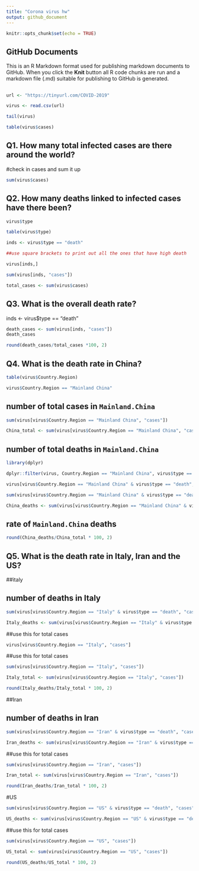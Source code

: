 ```yaml
---
title: "Corona virus hw"
output: github_document
---
```


```r
knitr::opts_chunk$set(echo = TRUE)
```

## GitHub Documents

This is an R Markdown format used for publishing markdown documents to GitHub. When you click the **Knit** button all R code chunks are run and a markdown file (.md) suitable for publishing to GitHub is generated.

## 
```r
url <- "https://tinyurl.com/COVID-2019"

virus <- read.csv(url)

tail(virus)
```
```r
table(virus$cases)
```


## Q1. How many total infected cases are there around the world?
#check in cases and sum it up

```r
sum(virus$cases)
```


## Q2. How many deaths linked to infected cases have there been?


```r
virus$type
```

```r
table(virus$type)
```

```r
inds <- virus$type == "death"

##use square brackets to print out all the ones that have high death

virus[inds,]
```

```r
sum(virus[inds, "cases"])
```

```r
total_cases <- sum(virus$cases)
```


## Q3. What is the overall death rate?


inds <- virus$type == "death"

```r
death_cases <- sum(virus[inds, "cases"])
death_cases
```



```r
round(death_cases/total_cases *100, 2)
```


## Q4. What is the death rate in China?



```r
table(virus$Country.Region)
```

```r
virus$Country.Region == "Mainland China"
```

## number of total cases in `Mainland.China`
```r
sum(virus[virus$Country.Region == "Mainland China", "cases"])

China_total <- sum(virus[virus$Country.Region == "Mainland China", "cases"])
```

## number of total deaths in `Mainland.China`

```r
library(dplyr)

dplyr::filter(virus, Country.Region == "Mainland China", virus$type == "death")
```

```r
virus[virus$Country.Region == "Mainland China" & virus$type == "death", "cases"]
```

```r
sum(virus[virus$Country.Region == "Mainland China" & virus$type == "death", "cases"])

China_deaths <- sum(virus[virus$Country.Region == "Mainland China" & virus$type == "death", "cases"])
```


## rate of `Mainland.China` deaths

```r
round(China_deaths/China_total * 100, 2)
```


## Q5. What is the death rate in Italy, Iran and the US?

##italy

## number of deaths in Italy
```r
sum(virus[virus$Country.Region == "Italy" & virus$type == "death", "cases"])

Italy_deaths <- sum(virus[virus$Country.Region == "Italy" & virus$type == "death", "cases"])
```



##use this for total cases
```r
virus[virus$Country.Region == "Italy", "cases"]
```
##use this for total cases
```r
sum(virus[virus$Country.Region == "Italy", "cases"])

Italy_total <- sum(virus[virus$Country.Region == "Italy", "cases"])
```


```r
round(Italy_deaths/Italy_total * 100, 2)
```


##Iran

## number of deaths in Iran 

```r
sum(virus[virus$Country.Region == "Iran" & virus$type == "death", "cases"])

Iran_deaths <- sum(virus[virus$Country.Region == "Iran" & virus$type == "death", "cases"])
```




##use this for total cases
```r
sum(virus[virus$Country.Region == "Iran", "cases"])

Iran_total <- sum(virus[virus$Country.Region == "Iran", "cases"])
```



```r
round(Iran_deaths/Iran_total * 100, 2)
```



#US

```r
sum(virus[virus$Country.Region == "US" & virus$type == "death", "cases"])

US_deaths <- sum(virus[virus$Country.Region == "US" & virus$type == "death", "cases"])
```


##use this for total cases
```r
sum(virus[virus$Country.Region == "US", "cases"])

US_total <- sum(virus[virus$Country.Region == "US", "cases"])
```


```r
round(US_deaths/US_total * 100, 2)
```

